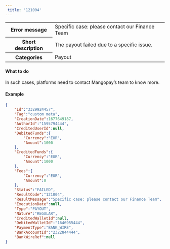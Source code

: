 ```yaml
---  
 title: '121004'  
---  
```

  
<table>
    <tbody>
        <tr>
            <th class="header"><strong>Error message</strong></th>
            <td class="table-content">Specific case: please contact our Finance Team</td>
        </tr>
        <tr>
            <th class="header"><strong>Short description</strong></th>
            <td class="table-content">The payout failed due to a specific issue.</td>
        </tr>
        <tr>
            <th class="header"><strong>Categories</strong></th>
            <td class="table-content">  
<div class="label">Payout</div>
</td>
        </tr>
    </tbody>
</table>  

#### What to do  

In such cases, platforms need to contact Mangopay’s team to know more.  

#### Example  
```json API Response
{
    "Id":"3329924457",
    "Tag":"custom meta",
    "CreationDate":1677649187,
    "AuthorId":"1595794444",
    "CreditedUserId":null,
    "DebitedFunds":{
        "Currency":"EUR",
        "Amount":1000
    },
    "CreditedFunds":{
        "Currency":"EUR",
        "Amount":1000
    },
    "Fees":{
        "Currency":"EUR",
        "Amount":0
    },
    "Status":"FAILED",
    "ResultCode":"121004",
    "ResultMessage":"Specific case: please contact our Finance Team",
    "ExecutionDate":null,
    "Type":"PAYOUT",
    "Nature":"REGULAR",
    "CreditedWalletId":null,
    "DebitedWalletId":"1646955444",
    "PaymentType":"BANK_WIRE",
    "BankAccountId":"2322844444",
    "BankWireRef":null
}
```